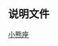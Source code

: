 {{Navbox
|title=[[小熊座]]恒星
|bodyclass = hlist
|name=小熊座恒星
|state = {{{state|<noinclude>uncollapsed</noinclude>}}}
|border={{{border|}}}
|group1=[[拜耳命名法|拜耳命名]]
|list1=
* [[勾陳一|α (Polaris)]]
* [[北極二|β (Kochab)]]
* [[北極一|γ (Pherkad)]]
* [[勾陳二|δ (Yildun)]]
* [[勾陳三|ε]]
* [[勾陳四|ζ (Akhfa al Farkadain)]]
* [[勾陳增九|η (Anwar al Farkadain)]]
* [[勾陳增七|θ]]
* [[勾陳增五|λ]]
* [[小熊座π1|π<sup>1</sup>]]
* [[小熊座π2|π<sup>2</sup>]]
|group2=[[佛蘭斯蒂德命名法|佛氏命名]]
|list2=
* [[勾陳一|1 (α)]]
* [[庶子增二|3]]
* [[北極四|4]]
* [[北極三|5]]
* [[小熊座6|6]]
* [[北極二|7 (β)]]
* [[小熊座8|8]]
* [[小熊座9|9]]
* [[小熊座10|10]]
* [[天床增二|11]]
* [[小熊座12|12]]
* [[北極一|13 (γ)]]
* [[小熊座14|14]]
* [[勾陳增七|15 (θ)]]
* [[勾陳四|16 (ζ)]]
* [[小熊座17|17]]
* [[小熊座18|18 (π<sup>2</sup>)]]
* [[勾陳增八|19]]
* [[勾陳增十|20]]
* [[勾陳增九|21 (η)]]
* [[勾陳三|22 (ε)]]
* [[勾陳二|23 (δ)]]
* [[小熊座24|24]]
|group3=[[鄰近恆星列表|近星]]
|list3=
* [[WISE 1506+7027]]
|group4=其他
|list4=
* [[Calvera (X-ray source)]]
|below=
*[[小熊座恒星列表]]
}}<noinclude>
==说明文件==
{{Universe navboxes}}
[[分类:按星座分类的恒星模板|小熊座]]
</noinclude>